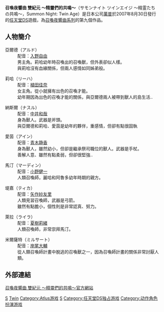 {{NoteTA/lua
|G1=Games|G2=Summon Night}}

{{Infobox VG
| title       = 召喚夜響曲 雙紀元 〜精靈們的共鳴〜
| original    = サモンナイト ツインエイジ 〜精霊たちの共鳴〜
| japanese    = 
| english     = Summon Night: Twin Age
| image       = File:Summonnighttaposter.jpg
| caption     = 召喚夜響曲 雙紀元 〜精靈們的共鳴〜宣傳海報
| official    = {{Vgr|JP|サモンナイト ツインエイジ 〜精霊たちの共鳴〜|NA|Summon Night: Twin Age}}
| common      = {{Vgr}}
| genre       = 
| platforms   = Microsoft Windows
| developer   = [[Flight-Plan|Flight-Plan]]
| publisher   = {{Vgr|JP|萬普|NA|Atlus}}
| distributor = {{Vgr}}
| director    = 
| producer    = 
| designer    = 
| writer      = 
| programmer  = 
| composer    = 
| artist      = 
| series      = [[召喚夜響曲系列|召喚夜響曲系列]]
| engine      = 
| modes       = 單人
| released    = {{Vgr|JP|2007年8月30日|NA|2008年6月3日}}
| onlinegame  = 
| shutdown    = {{Vgr}}
}}

'''召喚夜響曲 雙紀元 〜精靈們的共鳴〜'''（サモンナイト ツインエイジ 〜精霊たちの共鳴〜，Summon Night: Twin Age）是日本公司[[萬普|萬普]]於2007年8月30日發行的[[任天堂DS|任天堂DS]]遊戲，為[[召喚夜響曲系列|召喚夜響曲系列]]的第九個作品。

== 人物簡介 ==
; 亞爾德（アルド）
: 配音：[[入野自由|入野自由]]
: 男主角。莉哈幼年時召喚出的召喚獸，但外表卻似人樣。
: 與莉哈沒有血緣關係，但兩人感情如同姊弟般。

; 莉哈（リーハ）
: 配音：[[植田佳奈|植田佳奈]]
: 女主角。從小就擁有出色的召喚才能。
: 幼年期因為出色的召喚才能的關係，與亞爾德兩人被帶到獸人的島生活‥

; 納斯爾（ナスル）
: 配音：[[中井和哉|中井和哉]]
: 身為獸人。武器是斧頭。
: 與亞爾德和莉哈、愛茵是幼年的夥伴，重感情，但卻有點很固執

; 愛茵（アイン）
: 配音：[[青木静香|青木静香]]
: 身為獸人，雖然幼小，但卻是繼承祭司職位的獸人。武器是手杖。
: 善解人意、雖然有點柔弱，但卻很堅強‥

; 馬汀（マーディン）
: 配音：[[小野健一|小野健一]]
: 人類召喚師，麗哈和阿魯多幼年時期的親方。

; 堤嘉（ティカ）
: 配音：[[矢作紗友里|矢作紗友里]]
: 人類見習召喚師，武器是弓箭。
: 雖然有點膽小，個性則是非常認真、努力。

; 萊拉（ライラ）
: 配音：[[夏樹莉緒|夏樹莉緒]]
: 人類召喚師，非常崇拜馬汀。

; 米爾薩特（ミルサート）
: 配音：[[岸尾大輔|岸尾大輔]]
: 從人類召喚師計畫中脫逃的召喚獸之一，因為召喚師計畫的關係非常討厭人類。

== 外部連結 ==
{{Ja icon}}[https://web.archive.org/web/20161102055236/http://www.summonnight.net/snworld/snta/index.html 召喚夜響曲 雙紀元 〜精靈們的共鳴〜官方網站]

{{召喚夜響曲}}

{{DEFAULTSORT:Summon Night: Twin Age}}
[[Category:2007年电子游戏|S]]
[[Category:召喚夜響曲系列|Twin]]
[[Category:Atlus游戏|Category:Atlus游戏]]
[[Category:任天堂DS遊戲|S]]
[[Category:任天堂DS独占游戏|Category:任天堂DS独占游戏]]
[[Category:动作角色扮演游戏|Category:动作角色扮演游戏]]
